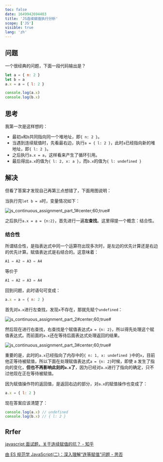 ```yaml
---
toc: false
date: 1649942694483
title: 'JS连续赋值执行分析'
scope: ['JS']
visible: true
lang: 'zh'
---
```


## 问题

一个很经典的问题，下面一段代码输出是？

```javascript
let a = { n: 2 }
let b = a
a.x = a = { l: 2 }

console.log(a.x)
console.log(b.x)
```

## 思考

我第一次是这样想的：

- 最初`a`和`b`共同指向同一个堆地址，即`{ n: 2 }`。
- 当遇到连续赋值时，先看最右边，执行`a = { l: 2 }`，此时`a`已经指向新的堆地址，即`{ l: 2 }`。
- 之后执行`a.x = a`，这样看来产生了循环引用。
- 最后得出`a.x`的值为`{ l: 2, x: a }`，而`b.x`的值为`{ l: undefined }`

## 解决

但看了答案才发现自己再第三点想错了，下面用图说明：

当执行完`let b = a`时，变量情况如下：

![js_continuous_assignment_part_1#center;60;true#](https://res.zrain.fun/images/2022/06/js_continuous_assignment_part_1-1053778e4998c1b17a5f77e70989a918.png)

之后执行`a.x = a = {n:2}`，首先进行一遍**左查找**。这里得提一个概念：结合性。

### 结合性

所谓结合性，是指表达式中同一个运算符出现多次时，是左边的优先计算还是右边的优先计算。赋值表达式是右结合的。这意味着：

```javascript
A1 = A2 = A3 = A4
```

等价于

```javascript
A1 = A2 = A3 = A4
```

回到问题，此时语句可变成：

```javascript
a.x = a = { n: 2 }
```

首先对`a.x`进行左查找，发现`x`不存在，那就先赋个`undefined`：

![js_continuous_assignment_part_2#center;60;true#](https://res.zrain.fun/images/2022/06/js_continuous_assignment_part_2-308084d8cf9275c33d0ad6fdfb3272ab.png)

然后现在进行右查找，右查找是个赋值表达式`a = {n: 2}`，所以得先处理这个赋值表达式。而前面的`a.x`还在等待后面表达式处理返回的结果。

![js_continuous_assignment_part_3#center;60;true#](https://res.zrain.fun/images/2022/06/js_continuous_assignment_part_3-bb1b8afda6a0fb7f8367863f6bafcccc.png)

重要的是，此时的`a.x`已经指向了内存中的`{ n: 1, x: undefined }`中的`x`，目前他正等待被赋值，所以下面在处理赋值表达式`a = {n: 2}`时候，即使 a 发生了指向的变化，**但也不再影响此刻的`a.x`了**，因为已经对`a.x`进行了指向的确定，只不过他现在正在等待被赋值。

因为赋值操作符的返回值，是返回右边的部分，对`a.x`的赋值操作也变成了：

```javascript
a.x = { l: 2 }
```

现在答案应该清楚了：

```javascript
console.log(a.x) // undefined
console.log(b.x) // { l: 2 }
```

## Rrfer

[javascript 面试题，关于连续赋值的坑？ - 知乎](https://www.zhihu.com/question/41220520)

[由 ES 规范学 JavaScript(二)：深入理解“连等赋值”问题 - 思否](https://segmentfault.com/a/1190000004224719)
